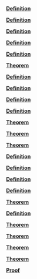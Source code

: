 \providecommand{\Pageref}[1]{\hfill p.\pageref{#1}}
 [**Definition**](#Definition*-1.1)\Pageref{Definition*-1.1}

 [**Definition**](#Definition*-2.1)\Pageref{Definition*-2.1}

 [**Definition**](#Definition*-2.2)\Pageref{Definition*-2.2}

 [**Definition**](#Definition*-2.3)\Pageref{Definition*-2.3}

 [**Definition**](#Definition*-2.4)\Pageref{Definition*-2.4}

 [**Theorem**](#Theorem*-2.5)\Pageref{Theorem*-2.5}

 [**Definition**](#Definition*-2.6)\Pageref{Definition*-2.6}

 [**Definition**](#Definition*-2.7)\Pageref{Definition*-2.7}

 [**Definition**](#Definition*-2.8)\Pageref{Definition*-2.8}

 [**Definition**](#Definition*-2.9)\Pageref{Definition*-2.9}

 [**Theorem**](#Theorem*-2.10)\Pageref{Theorem*-2.10}

 [**Theorem**](#Theorem*-2.11)\Pageref{Theorem*-2.11}

 [**Theorem**](#Theorem*-2.12)\Pageref{Theorem*-2.12}

 [**Definition**](#Definition*-3.1)\Pageref{Definition*-3.1}

 [**Definition**](#Definition*-3.2)\Pageref{Definition*-3.2}

 [**Definition**](#Definition*-3.3)\Pageref{Definition*-3.3}

 [**Definition**](#Definition*-3.4)\Pageref{Definition*-3.4}

 [**Theorem**](#Theorem*-3.5)\Pageref{Theorem*-3.5}

 [**Definition**](#Definition*-4.1)\Pageref{Definition*-4.1}

 [**Theorem**](#Theorem*-4.2)\Pageref{Theorem*-4.2}

 [**Theorem**](#Theorem*-4.3)\Pageref{Theorem*-4.3}

 [**Theorem**](#Theorem*-4.4)\Pageref{Theorem*-4.4}

 [**Theorem**](#Theorem*-4.5)\Pageref{Theorem*-4.5}

 [**Proof**](#Proof*-4.6)\Pageref{Proof*-4.6}
